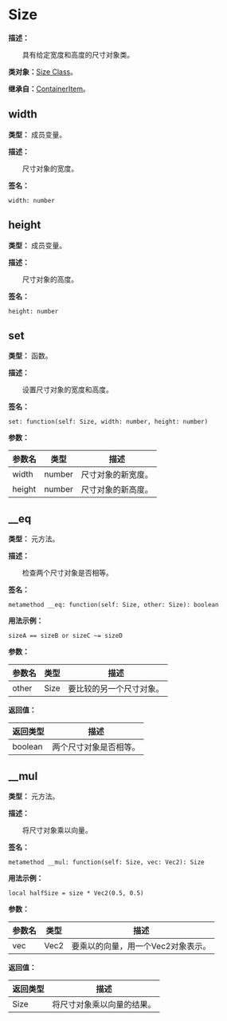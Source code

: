 
# Size

**描述：**

&emsp;&emsp;具有给定宽度和高度的尺寸对象类。

**类对象：**[Size Class](/docs/api/Class%20Object/Size)。

**继承自：**[ContainerItem](/docs/api/Class/ContainerItem)。

## width

**类型：** 成员变量。

**描述：**

&emsp;&emsp;尺寸对象的宽度。

**签名：**
```tl
width: number
```

## height

**类型：** 成员变量。

**描述：**

&emsp;&emsp;尺寸对象的高度。

**签名：**
```tl
height: number
```

## set

**类型：** 函数。

**描述：**

&emsp;&emsp;设置尺寸对象的宽度和高度。

**签名：**
```tl
set: function(self: Size, width: number, height: number)
```

**参数：**

| 参数名 | 类型 | 描述 |
| --- | --- | --- |
| width | number | 尺寸对象的新宽度。 |
| height | number | 尺寸对象的新高度。 |

## __eq

**类型：** 元方法。

**描述：**

&emsp;&emsp;检查两个尺寸对象是否相等。

**签名：**
```tl
metamethod __eq: function(self: Size, other: Size): boolean
```

**用法示例：**
```tl
sizeA == sizeB or sizeC ~= sizeD
```

**参数：**

| 参数名 | 类型 | 描述 |
| --- | --- | --- |
| other | Size | 要比较的另一个尺寸对象。 |

**返回值：**

| 返回类型 | 描述 |
| --- | --- |
| boolean | 两个尺寸对象是否相等。 |

## __mul

**类型：** 元方法。

**描述：**

&emsp;&emsp;将尺寸对象乘以向量。

**签名：**
```tl
metamethod __mul: function(self: Size, vec: Vec2): Size
```

**用法示例：**
```tl
local halfSize = size * Vec2(0.5, 0.5)
```

**参数：**

| 参数名 | 类型 | 描述 |
| --- | --- | --- |
| vec | Vec2 | 要乘以的向量，用一个Vec2对象表示。 |

**返回值：**

| 返回类型 | 描述 |
| --- | --- |
| Size | 将尺寸对象乘以向量的结果。 |